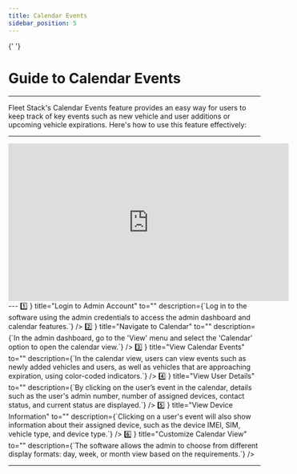 ```yaml
---
title: Calendar Events
sidebar_position: 5
---
```



<Head>
  <meta charSet="UTF-8" />
  <meta name="viewport" content="width=device-width, initial-scale=1.0" />
  <title>Fleet Stack Calendar Events Guide</title>
  <meta name="description" content="Step-by-step guide for managing and viewing calendar events such as new vehicles, users, and vehicle expirations in Fleet Stack." />
  <meta name="keywords" content="Fleet Stack calendar events, fleet management, event tracking, vehicle management, user management, software guide" />
  <meta name="author" content="Fleet Stack Team" />
  <meta name="robots" content="index, follow" />
  <link rel="canonical" href="https://docs.fleetstackglobal.com/guides/administration/calendar-events/" />
  
  <!-- Open Graph Metadata for social sharing -->
  <meta property="og:title" content="Fleet Stack Calendar Events Guide" />
  <meta property="og:description" content="Step-by-step guide for managing and viewing calendar events such as new vehicles, users, and vehicle expirations in Fleet Stack." />
  <meta property="og:type" content="website" />
  <meta property="og:url" content="https://docs.fleetstackglobal.com/guides/administration/calendar-events/" />
  <meta property="og:image" content="https://fleetstackglobal.com/assets/img/Graphics/orginal/Stack01.png" />
  
  <!-- Twitter Card Metadata -->
  <meta name="twitter:card" content="summary_large_image" />
  <meta name="twitter:title" content="Fleet Stack Calendar Events Guide" />
  <meta name="twitter:description" content="Step-by-step guide for managing and viewing calendar events such as new vehicles, users, and vehicle expirations in Fleet Stack." />
  <meta name="twitter:image" content="https://fleetstackglobal.com/assets/img/Graphics/orginal/Stack01.png" />

  <!-- Schema.org JSON-LD Markup -->

{' '}

<script type="application/ld+json">
  {`
      {
        "@context": "https://schema.org",
        "@type": "WebPage",
        "name": "Fleet Stack Calendar Events Guide",
        "description": "Step-by-step guide for managing and viewing calendar events such as new vehicles, users, and vehicle expirations in Fleet Stack.",
        "mainEntity": [
          {
            "@type": "ItemList",
            "itemListElement": [
              {
                "@type": "ListItem",
                "position": 1,
                "name": "Login to Admin Account",
                "description": "Log in to the software using the admin credentials to access the admin dashboard and calendar features. This step is crucial for managing events effectively."
              },
              {
                "@type": "ListItem",
                "position": 2,
                "name": "Navigate to Calendar",
                "description": "In the admin dashboard, go to the 'View' menu and select the 'Calendar' option to open the calendar view. This allows you to see all scheduled events at a glance."
              },
              {
                "@type": "ListItem",
                "position": 3,
                "name": "View Calendar Events",
                "description": "In the calendar view, users can view events such as newly added vehicles and users, as well as vehicles that are approaching expiration, using color-coded indicators for easy identification."
              },
              {
                "@type": "ListItem",
                "position": 4,
                "name": "View User Details",
                "description": "By clicking on the user’s event in the calendar, details such as the user's admin number, number of assigned devices, contact status, and current status are displayed, providing comprehensive user information."
              },
              {
                "@type": "ListItem",
                "position": 5,
                "name": "View Device Information",
                "description": "Clicking on a user's event will also show information about their assigned device, such as the device IMEI, SIM, vehicle type, and device type, ensuring you have all necessary details at your fingertips."
              },
              {
                "@type": "ListItem",
                "position": 6,
                "name": "Customize Calendar View",
                "description": "The software allows the admin to choose from different display formats: day, week, or month view based on the requirements, offering flexibility in how events are viewed and managed."
              }
            ]
          }
        ]
      }
    `}
</script>

</Head>

# Guide to Calendar Events

---

Fleet Stack's Calendar Events feature provides an easy way for users to keep track of key events such as new vehicle and user additions or upcoming vehicle expirations. Here's how to use this feature effectively:

---

<div style={{ display: 'flex', justifyContent: 'center', marginTop: '20px' }}>
  <iframe
    width="560"
    height="315"
    src="https://www.youtube.com/embed/WoAck6O0FWk?si=wYcj6gyO1BLfHCtf"
    title="Calendar Events Tutorial"
    frameBorder="0"
    allow="accelerometer; autoplay; clipboard-write; encrypted-media; gyroscope; picture-in-picture"
    allowFullScreen
  ></iframe>
</div>
---
<CardSection
  id="calendar-events"
  description="Step-by-step instructions for managing and viewing calendar events in Fleet Stack."
  HeadingTag="h2"
>
  <Card
    icon={
      <span className="text-3xl" style={{ fontFamily: 'Inter' }}>
        1️⃣
      </span>
    }
    title="Login to Admin Account"
    to=""
    description={`Log in to the software using the admin credentials to access the admin dashboard and calendar features.`}
  />
  <Card
    icon={
      <span className="text-3xl" style={{ fontFamily: 'Inter' }}>
        2️⃣
      </span>
    }
    title="Navigate to Calendar"
    to=""
    description={`In the admin dashboard, go to the 'View' menu and select the 'Calendar' option to open the calendar view.`}
  />
  <Card
    icon={
      <span className="text-3xl" style={{ fontFamily: 'Inter' }}>
        3️⃣
      </span>
    }
    title="View Calendar Events"
    to=""
    description={`In the calendar view, users can view events such as newly added vehicles and users, as well as vehicles that are approaching expiration, using color-coded indicators.`}
  />
  <Card
    icon={
      <span className="text-3xl" style={{ fontFamily: 'Inter' }}>
        4️⃣
      </span>
    }
    title="View User Details"
    to=""
    description={`By clicking on the user’s event in the calendar, details such as the user's admin number, number of assigned devices, contact status, and current status are displayed.`}
  />
  <Card
    icon={
      <span className="text-3xl" style={{ fontFamily: 'Inter' }}>
        5️⃣
      </span>
    }
    title="View Device Information"
    to=""
    description={`Clicking on a user's event will also show information about their assigned device, such as the device IMEI, SIM, vehicle type, and device type.`}
  />
  <Card
    icon={
      <span className="text-3xl" style={{ fontFamily: 'Inter' }}>
        6️⃣
      </span>
    }
    title="Customize Calendar View"
    to=""
    description={`The software allows the admin to choose from different display formats: day, week, or month view based on the requirements.`}
  />
</CardSection>

---

<head>
  <title>Calendar Events</title>
  <meta
    name="description"
    content="Step-by-step guide for managing and viewing calendar events such as new vehicles, users, and vehicle expirations in Fleet Stack."
  />
</head>
